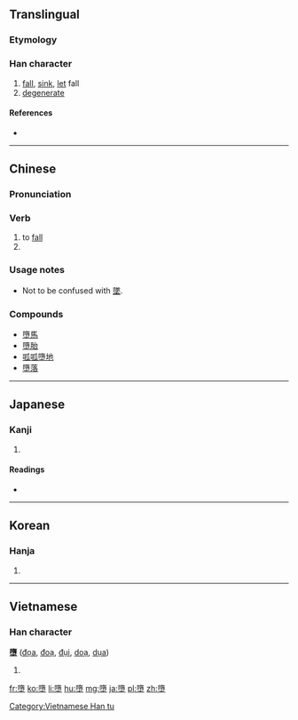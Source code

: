 {{also|堕|墜}}
==Translingual==

===Etymology===
{{Han compound|隋|土|c1=p|c2=s|ls=psc}}

===Han character===
{{Han char|rn=32|rad=土|as=12|sn=15|four=74104|canj=弓月土 (NBG), X弓月土 (XNBG)|ids=⿱隋土}}

# [[fall]], [[sink]], [[let]] fall
# [[degenerate]]

====References====
* {{Han ref|kx=0239.110|dkj=05481|dj=0478.120|hdz=10484.030|uh=58AE|ud=22702|bh=BC5A|bd=48218}}

----

==Chinese==
{{zh-forms|s=堕}}

===Pronunciation===
{{zh-pron
|m=duò
|c=do6,fai1
|cat=v
}}

===Verb===
{{zh-verb}}

# to [[fall]]
# {{alternative form of|隳|lang=zh}}

===Usage notes===
* Not to be confused with [[墜]].

===Compounds===
* [[墮馬]]
* [[墮胎]]
* [[呱呱墮地]]
* [[墮落]]

----

==Japanese==

===Kanji===
{{ja-kanji|grade=|rs=土12}}

# {{defn|lang=ja|sort=土12}}

====Readings====
* {{ja-readings|on=[[だ]] (da)|kun=[[くずれ]] (kuzureru), [[くずす]] (kuzusu), [[おちる]] (ochiru)}}

----

==Korean==

===Hanja===
{{ko-hanja|hangeul=타|rv=ta|mr=t'a}}

# {{defn|lang=ko|sort=土12}}

----

==Vietnamese==

===Han character===
'''墮''' ([[đọa]], [[đoạ]], [[đụi]], [[doạ]], [[dụa]])

# {{defn|lang=vi}}

[[Category:Vietnamese Han tu]]

[[fr:墮]]
[[ko:墮]]
[[li:墮]]
[[hu:墮]]
[[mg:墮]]
[[ja:墮]]
[[pl:墮]]
[[zh:墮]]